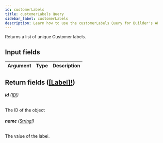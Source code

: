 ```yaml
---
id: customerLabels
title: customerLabels Query
sidebar_label: customerLabels
description: Learn how to use the customerLabels Query for Builder's API.
---
```


Returns a list of unique Customer labels.

## Input fields

| Argument | Type | Description |
| -------- | ---- | ----------- |

## Return fields ([[Label]!](/self-managed/composer/builder/api/schema/object/Label.mdx))

###### <b>id</b> ([ID!](/self-managed/composer/builder/api/schema/scalar/ID.mdx))

The ID of the object

###### <b>name</b> ([String!](/self-managed/composer/builder/api/schema/scalar/String.mdx))

The value of the label.
